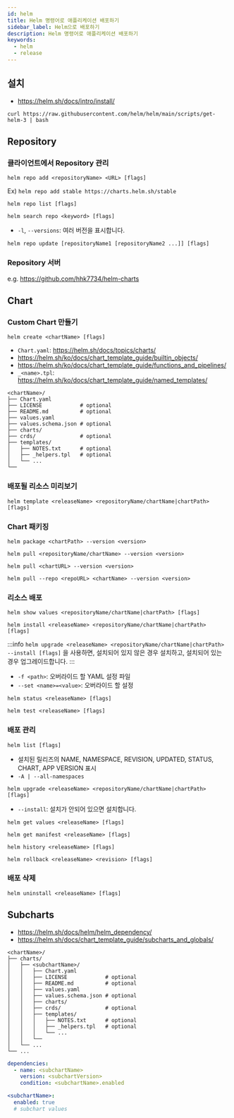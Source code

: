 ```yaml
---
id: helm
title: Helm 명령어로 애플리케이션 배포하기
sidebar_label: Helm으로 배포하기
description: Helm 명령어로 애플리케이션 배포하기
keywords:
  - helm
  - release
---
```


## 설치

- https://helm.sh/docs/intro/install/

```shell
curl https://raw.githubusercontent.com/helm/helm/main/scripts/get-helm-3 | bash
```

## Repository

### 클라이언트에서 Repository 관리

```shell
helm repo add <repositoryName> <URL> [flags]
```

Ex) `helm repo add stable https://charts.helm.sh/stable`

```shell
helm repo list [flags]
```

```shell
helm search repo <keyword> [flags]
```

- `-l`, `--versions`: 여러 버전을 표시합니다.

```shell
helm repo update [repositoryName1 [repositoryName2 ...]] [flags]
```

### Repository 서버

e.g. https://github.com/hhk7734/helm-charts

## Chart

### Custom Chart 만들기

```shell
helm create <chartName> [flags]
```

- `Chart.yaml`: https://helm.sh/docs/topics/charts/
- https://helm.sh/ko/docs/chart_template_guide/builtin_objects/
- https://helm.sh/ko/docs/chart_template_guide/functions_and_pipelines/
- `_<name>.tpl`: https://helm.sh/ko/docs/chart_template_guide/named_templates/

```shell
<chartName>/
├── Chart.yaml
├── LICENSE            # optional
├── README.md          # optional
├── values.yaml
├── values.schema.json # optional
├── charts/
├── crds/              # optional
├── templates/
│   ├── NOTES.txt      # optional
│   ├── _helpers.tpl   # optional
│   └── ...
└──
```

### 배포될 리소스 미리보기

```shell
helm template <releaseName> <repositoryName/chartName|chartPath> [flags]
```

### Chart 패키징

```shell
helm package <chartPath> --version <version>
```

```shell
helm pull <repositoryName/chartName> --version <version>
```

```shell
helm pull <chartURL> --version <version>
```

```shell
helm pull --repo <repoURL> <chartName> --version <version>
```

### 리소스 배포

```shell
helm show values <repositoryName/chartName|chartPath> [flags]
```

```shell
helm install <releaseName> <repositoryName/chartName|chartPath> [flags]
```

:::info
`helm upgrade <releaseName> <repositoryName/chartName|chartPath> --install [flags]` 을 사용하면, 설치되어 있지 않은 경우 설치하고, 설치되어 있는 경우 업그레이드합니다.
:::

- `-f <path>`: 오버라이드 할 YAML 설정 파일
- `--set <name>=<value>`: 오버라이드 할 설정

```shell
helm status <releaseName> [flags]
```

```shell
helm test <releaseName> [flags]
```

### 배포 관리

```shell
helm list [flags]
```

- 설치된 릴리즈의 NAME, NAMESPACE, REVISION, UPDATED, STATUS, CHART, APP VERSION 표시
- `-A | --all-namespaces`

```shell
helm upgrade <releaseName> <repositoryName/chartName|chartPath> [flags]
```

- `--install`: 설치가 안되어 있으면 설치합니다.

```shell
helm get values <releaseName> [flags]
```

```shell
helm get manifest <releaseName> [flags]
```

```shell
helm history <releaseName> [flags]
```

```shell
helm rollback <releaseName> <revision> [flags]
```

### 배포 삭제

```shell
helm uninstall <releaseName> [flags]
```

## Subcharts

- https://helm.sh/docs/helm/helm_dependency/
- https://helm.sh/docs/chart_template_guide/subcharts_and_globals/

```shell
<chartName>/
├── charts/
│   ├── <subchartName>/
│   │   ├── Chart.yaml
│   │   ├── LICENSE            # optional
│   │   ├── README.md          # optional
│   │   ├── values.yaml
│   │   ├── values.schema.json # optional
│   │   ├── charts/
│   │   ├── crds/              # optional
│   │   ├── templates/
│   │   │   ├── NOTES.txt      # optional
│   │   │   ├── _helpers.tpl   # optional
│   │   │   └── ...
│   │   └──
│   └── ...
└── ...
```

```yaml title="<chartName>/Chart.yaml"
dependencies:
  - name: <subchartName>
    version: <subchartVersion>
    condition: <subchartName>.enabled
```

```yaml title="<chartName>/values.yaml"
<subchartName>:
  enabled: true
  # subchart values
```

